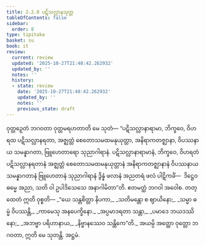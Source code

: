 ```yaml
---
title: 2.2.8 ပဋိသလ္လာနသုတ္တ
tableOfContents: false
sidebar:
  order: 8
type: tipitaka
basket: su
book: it
review:
  current: review
  updated: '2025-10-27T21:48:42.262932'
  updated_by: ''
  notes: ''
  history:
  - state: review
    date: '2025-10-27T21:48:42.262932'
    updated_by: ''
    notes: ''
    previous_state: draft
---
```



<ReviewStatus review={frontmatter.review} showDetails={true} />

<HypothesisAnnotation frontmatter={frontmatter} />

<DynamicBreadcrumb />

<Division number="45" book="it" e="ch" v="18" p="221">

<Paragraph number="287" book="it">
ဝုတ္တဉှေတံ ဘဂဝတာ ဝုတ္တမရဟတာတိ မေ သုတံ—
</Paragraph>

<Paragraph number="288" book="it">
“ပဋိသလ္လာနာရာမာ, ဘိက္ခဝေ, ဝိဟရထ ပဋိသလ္လာနရတာ, အဇ္ဈတ္တံ စေတောသမထမနုယုတ္တာ, အနိရာကတဇ္ဈာနာ, ဝိပဿနာယ သမန္နာဂတာ, ဗြူဟေတာရော သုညာဂါရာနံ. ပဋိသလ္လာနာရာမာနံ, ဘိက္ခဝေ, ဝိဟရတံ ပဋိသလ္လာနရတာနံ အဇ္ဈတ္တံ စေတောသမထမနုယုတ္တာနံ အနိရာကတဇ္ဈာနာနံ ဝိပဿနာယ သမန္နာဂတာနံ ဗြူဟေတာနံ သုညာဂါရာနံ ဒွိန္နံ ဖလာနံ အညတရံ ဖလံ ပါဋိကင်္ခံ—  ဒိဋ္ဌေဝ ဓမ္မေ အညာ, သတိ ဝါ ဥပါဒိသေသေ အနာဂါမိတာ”တိ. ဧတမတ္ထံ ဘဂဝါ အဝေါစ. တတ္ထေတံ ဣတိ ဝုစ္စတိ—
</Paragraph>

<Paragraph number="289" type="verses" book="it">
_“ယေ သန္တစိတ္တာ နိပကာ,_  
_သတိမန္တော စ ဈာယိနော;_  
_သမ္မာ ဓမ္မံ ဝိပဿန္တိ,_  
_ကာမေသု အနပေက္ခိနော._  

</Paragraph>

<Paragraph number="290" type="verses" book="it">
_အပ္ပမာဒရတာ သန္တာ,_  
_ပမာဒေ ဘယဒဿိနော;_  
_အဘဗ္ဗာ ပရိဟာနာယ,_  
_နိဗ္ဗာနဿေဝ သန္တိကေ”တိ._  

</Paragraph>

<Paragraph number="291" book="it">
အယမ္ပိ အတ္ထော ဝုတ္တော ဘဂဝတာ, ဣတိ မေ သုတန္တိ.

</Paragraph>
</Division>

<Paragraph number="292" type="center" book="it">
အဋ္ဌမံ.
</Paragraph>